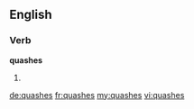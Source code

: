 ==English==

===Verb===
'''quashes'''

# {{third-person singular of|[[quash]]}}

[[de:quashes]]
[[fr:quashes]]
[[my:quashes]]
[[vi:quashes]]